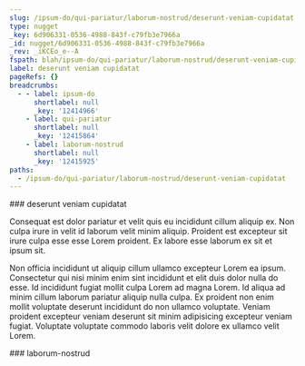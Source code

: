 ```yaml
---
slug: /ipsum-do/qui-pariatur/laborum-nostrud/deserunt-veniam-cupidatat
type: nugget
_key: 6d906331-0536-4988-843f-c79fb3e7966a
_id: nugget/6d906331-0536-4988-843f-c79fb3e7966a
_rev: _iKCEo_e--A
fspath: blah/ipsum-do/qui-pariatur/laborum-nostrud/deserunt-veniam-cupidatat.md
label: deserunt veniam cupidatat
pageRefs: {}
breadcrumbs:
  - - label: ipsum-do
      shortlabel: null
      _key: '12414966'
    - label: qui-pariatur
      shortlabel: null
      _key: '12415864'
    - label: laborum-nostrud
      shortlabel: null
      _key: '12415925'
paths:
  - /ipsum-do/qui-pariatur/laborum-nostrud/deserunt-veniam-cupidatat
---
```


<NuggetArea>
<Nugget slug="/ipsum-do/qui-pariatur/laborum-nostrud/deserunt-veniam-cupidatat" type="nugget" _key="6d906331-0536-4988-843f-c79fb3e7966a" _id="nugget/6d906331-0536-4988-843f-c79fb3e7966a" _rev="_iKCEo_e--A" fspath="blah/ipsum-do/qui-pariatur/laborum-nostrud/deserunt-veniam-cupidatat.md" label="deserunt veniam cupidatat" paths="/ipsum-do/qui-pariatur/laborum-nostrud/deserunt-veniam-cupidatat">
<NuggetBody>
### deserunt veniam cupidatat

Consequat est dolor pariatur et velit quis eu incididunt cillum aliquip ex. Non culpa irure in velit id laborum velit minim aliquip. Proident est excepteur sit irure culpa esse esse Lorem proident. Ex labore esse laborum ex sit et ipsum sit.

Non officia incididunt ut aliquip cillum ullamco excepteur Lorem ea ipsum. Consectetur qui nisi minim enim sint incididunt et elit duis dolor nulla do esse. Id incididunt fugiat mollit culpa Lorem ad magna Lorem. Id aliqua ad minim cillum laborum pariatur aliquip nulla culpa. Ex proident non enim mollit voluptate deserunt incididunt do non ullamco voluptate. Veniam proident excepteur veniam deserunt sit minim adipisicing excepteur veniam fugiat. Voluptate voluptate commodo laboris velit dolore ex ullamco velit Lorem.

</NuggetBody>
<Breadcrumbs>
<Crumbs>
<Crumb _key="12414966" label="ipsum-do" /><Crumb _key="12415864" label="qui-pariatur" /><Crumb _key="12415925" label="laborum-nostrud" />
</Crumbs>
</Breadcrumbs>
</Nugget>

<NuggetsInbound>
</NuggetsInbound>
<NuggetsOutbound>
</NuggetsOutbound>
</NuggetArea>
<PassagesInbound>
<Passage direction="inbound" type="passage" _key="12415925" _id="passage/12415925" _rev="_iKCEo_a--A" label="laborum-nostrud" passage="laborum-nostrud" fspath="blah/ipsum-do/qui-pariatur/laborum-nostrud" paths="/ipsum-do/qui-pariatur/laborum-nostrud" slug="/ipsum-do/qui-pariatur/laborum-nostrud">
<NuggetBody>
### laborum-nostrud

</NuggetBody>
<Breadcrumbs>
<Crumbs>
<Crumb _key="12414966" label="ipsum-do" /><Crumb _key="12415864" label="qui-pariatur" />
</Crumbs>
</Breadcrumbs>
</Passage>

</PassagesInbound>
<PassagesOutbound>
</PassagesOutbound>
